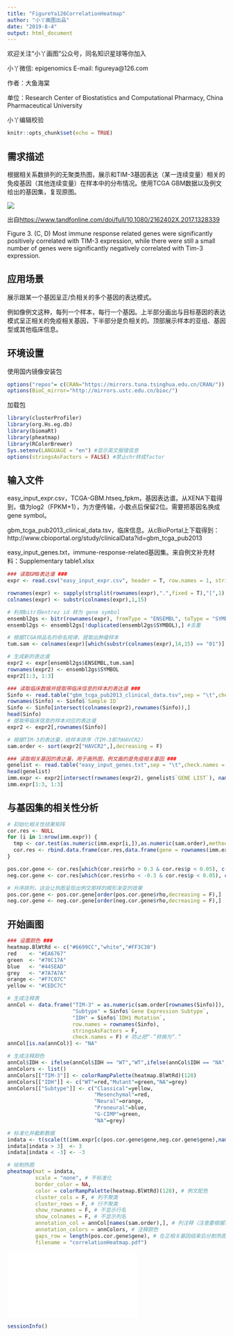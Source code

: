 ```yaml
---
title: "FigureYa126CorrelationHeatmap"
author: "小丫画图出品"
date: "2019-8-4"
output: html_document
---
```

欢迎关注“小丫画图”公众号，同名知识星球等你加入

小丫微信: epigenomics  E-mail: figureya@126.com

作者：大鱼海棠

单位：Research Center of Biostatistics and Computational Pharmacy, China Pharmaceutical University

小丫编辑校验

```r
knitr::opts_chunk$set(echo = TRUE)
```

## 需求描述

根据相关系数排列的无聚类热图，展示和TIM-3基因表达（某一连续变量）相关的免疫基因（其他连续变量）在样本中的分布情况。使用TCGA GBM数据以及例文给出的基因集，复现原图。

![](example.png)

出自<https://www.tandfonline.com/doi/full/10.1080/2162402X.2017.1328339>

Figure 3. (C, D) Most immune response related genes were significantly positively correlated with TIM-3 expression, while there were still a small number of genes were significantly negatively correlated with Tim-3 expression.

## 应用场景

展示跟某一个基因呈正/负相关的多个基因的表达模式。

例如像例文这种，每列一个样本，每行一个基因。上半部分画出与目标基因的表达模式呈正相关的免疫相关基因，下半部分是负相关的。顶部展示样本的亚组、基因型或其他临床信息。

## 环境设置

使用国内镜像安装包

```r
options("repos"= c(CRAN="https://mirrors.tuna.tsinghua.edu.cn/CRAN/"))
options(BioC_mirror="http://mirrors.ustc.edu.cn/bioc/")
```

加载包

```r
library(clusterProfiler)
library(org.Hs.eg.db)
library(biomaRt)
library(pheatmap)
library(RColorBrewer)
Sys.setenv(LANGUAGE = "en") #显示英文报错信息
options(stringsAsFactors = FALSE) #禁止chr转成factor
```

## 输入文件

easy_input_expr.csv，TCGA-GBM.htseq_fpkm，基因表达谱。从XENA下载得到，值为log2（FPKM+1），为方便传输，小数点后保留2位。需要把基因名换成gene symbol。

gbm_tcga_pub2013_clinical_data.tsv，临床信息。从cBioPortal上下载得到：http://www.cbioportal.org/study/clinicalData?id=gbm_tcga_pub2013

easy_input_genes.txt，immune-response-related基因集。来自例文补充材料：Supplementary table1.xlsx

```r
### 读取GMB表达谱 ###
expr <- read.csv("easy_input_expr.csv", header = T, row.names = 1, stringsAsFactors = F, check.names = F)

rownames(expr) <- sapply(strsplit(rownames(expr),".",fixed = T),"[",1) # 基因ID取.号前的字符
colnames(expr) <- substr(colnames(expr),1,15)

# 利用bitr将entrez id 转为 gene symbol
ensembl2gs <- bitr(rownames(expr), fromType = "ENSEMBL", toType = "SYMBOL", OrgDb = org.Hs.eg.db)
ensembl2gs <- ensembl2gs[!duplicated(ensembl2gs$SYMBOL),] #去重

# 根据TCGA样品名的命名规律，提取出肿瘤样本
tum.sam <- colnames(expr)[which(substr(colnames(expr),14,15) == "01")]

# 生成新的表达谱
expr2 <- expr[ensembl2gs$ENSEMBL,tum.sam]
rownames(expr2) <- ensembl2gs$SYMBOL
expr2[1:3, 1:3]

### 读取临床数据并提取带临床信息的样本的表达谱 ###
Sinfo <- read.table("gbm_tcga_pub2013_clinical_data.tsv",sep = "\t",check.names = F,stringsAsFactors = F,header = T,row.names = NULL)
rownames(Sinfo) <- Sinfo$`Sample ID`
Sinfo <- Sinfo[intersect(colnames(expr2),rownames(Sinfo)),]
head(Sinfo)
# 提取带临床信息的样本对应的表达谱
expr2 <- expr2[,rownames(Sinfo)]

# 根据TIM-3的表达量，给样本排序（TIM-3即为HAVCR2）
sam.order <- sort(expr2["HAVCR2",],decreasing = F)

### 读取相关基因的表达量，用于画热图，例文画的是免疫相关基因 ###
genelist <- read.table("easy_input_genes.txt",sep = "\t",check.names = F,stringsAsFactors = F,header = T,row.names = NULL)
head(genelist)
imm.expr <- expr2[intersect(rownames(expr2), genelist$`GENE LIST`), names(sam.order)]
imm.expr[1:3, 1:3]
```

## 与基因集的相关性分析

```r
# 初始化相关性结果矩阵
cor.res <- NULL
for (i in 1:nrow(imm.expr)) {
  tmp <- cor.test(as.numeric(imm.expr[i,]),as.numeric(sam.order),method = "spearman") # 使用非参相关性分析
  cor.res <- rbind.data.frame(cor.res,data.frame(gene = rownames(imm.expr)[i], rho = tmp$estimate, p = tmp$p.value, stringsAsFactors = F))
}

pos.cor.gene <- cor.res[which(cor.res$rho > 0.3 & cor.res$p < 0.05), c("gene","rho")] # 显著正相关的基因
neg.cor.gene <- cor.res[which(cor.res$rho < -0.3 & cor.res$p < 0.05), c("gene","rho")] # 显著负相关性的基因（若用例文的-0.4cutoff，这里只能找到2个基因，最终图的效果可能不明显）

# 升序排列，这会让热图呈现出例文那样的楔形渐变的效果
pos.cor.gene <- pos.cor.gene[order(pos.cor.gene$rho,decreasing = F),] 
neg.cor.gene <- neg.cor.gene[order(neg.cor.gene$rho,decreasing = F),]
```

## 开始画图

```r
### 设置颜色 ###
heatmap.BlWtRd <- c("#6699CC","white","#FF3C38")
red    <- "#EA6767"
green  <- "#70C17A"
blue   <- "#445EAD"
grey   <- "#7A7A7A"
orange <- "#F7C07C"
yellow <- "#CEDC7C"

# 生成注释表
annCol <- data.frame("TIM-3" = as.numeric(sam.order[rownames(Sinfo)]),
                     "Subtype" = Sinfo$`Gene Expression Subtype`,
                     "IDH" = Sinfo$`IDH1 Mutation`,
                     row.names = rownames(Sinfo),
                     stringsAsFactors = F,
                     check.names = F) # 防止把“-”转换为“.”
annCol[is.na(annCol)] <- "NA"

# 生成注释颜色
annCol$IDH <- ifelse(annCol$IDH == "WT","WT",ifelse(annCol$IDH == "NA","NA","Mutant"))
annColors <- list()
annColors[["TIM-3"]] <- colorRampPalette(heatmap.BlWtRd)(128)
annColors[["IDH"]] <- c("WT"=red,"Mutant"=green,"NA"=grey)
annColors[["Subtype"]] <- c("Classical"=yellow,
                            "Mesenchymal"=red,
                            "Neural"=orange,
                            "Proneural"=blue,
                            "G-CIMP"=green,
                            "NA"=grey)

# 标准化并截断数据
indata <- t(scale(t(imm.expr[c(pos.cor.gene$gene,neg.cor.gene$gene),names(sam.order)]))) # 注意数据要根据TIM-3的表达顺序排列
indata[indata > 3]  <- 3
indata[indata < -3] <- -3

# 绘制热图
pheatmap(mat = indata,
         scale = "none", # 不标准化
         border_color = NA,
         color = colorRampPalette(heatmap.BlWtRd)(128), # 例文配色
         cluster_cols = F, # 列不聚类
         cluster_rows = F, # 行不聚类
         show_rownames = F, # 不显示行名
         show_colnames = F, # 不显示列名
         annotation_col = annCol[names(sam.order),], # 列注释（注意要根据TIM-3的表达顺序排列）
         annotation_colors = annColors, # 注释颜色
         gaps_row = length(pos.cor.gene$gene), # 在正相关基因结束后分割热图
         filename = "correlationHeatmap.pdf") 
```

![](correlationHeatmap.pdf)

```r
sessionInfo()
```